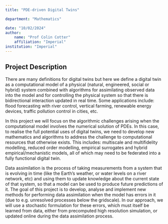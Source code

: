 ```yaml
---
title: "PDE-driven Digital Twins"

department: "Mathematics"

date: "10/02/2024"
author: 
    name: "Prof Colin Cotter"
    affiliation: "Imperial"
institution: "Imperial"
---
```

## Project Description

   There are many definitions for digital twins but here we define a
   digital twin as a computational model of a physical (natural,
   engineered, social or hybrid) system combined with algorithms for
   assimilating observed data into the model and for controlling the
   physical system so that there is bidirectional interaction updated
   in real time. Some applications include: flood forecasting with
   river control, vertical farming, renewable energy devices, traffic
   pollution control in cities, etc.

   In this project we will focus on the algorithmic challenges arising
   when the computational model involves the numerical solution of
   PDEs.  In this case, to realise the full potential uses of digital
   twins, we need to develop new mathematics and algorithms to address
   the challenge to computational resources that otherwise
   exists. This includes: multiscale and multifidelity modelling,
   reduced order modelling, empirical surrogates and hybrid
   empirical/mechanistic models, all of which may need to be federated
   into a fully functional digital twin.

 Data assimilation is the process of taking measurements from a system that is evolving in time (like the Earth's weather, or water levels on a river network, etc) and using them to update knowledge about the current state of that system, so that a model can be used to produce future predictions of it. The goal of this project is to develop, analyse and implement new methods for performing data assimilation when the model has errors in it (due to e.g. unresolved processes below the gridscale). In our approach, we will use a stochastic formulation for these errors, which must itself be learned from data, either from precomputed high resolution simulation, or updated online during the data assimilation process.
